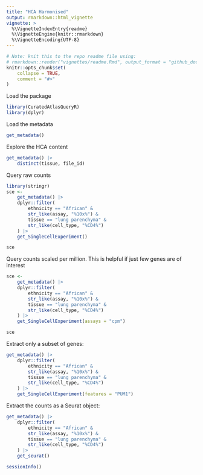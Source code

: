 ```yaml
---
title: "HCA Harmonised"
output: rmarkdown::html_vignette
vignette: >
  %\VignetteIndexEntry{readme}
  %\VignetteEngine{knitr::rmarkdown}
  %\VignetteEncoding{UTF-8}
---
```


```r
# Note: knit this to the repo readme file using:
# rmarkdown::render("vignettes/readme.Rmd", output_format = "github_document", output_dir = getwd())
knitr::opts_chunk$set(
    collapse = TRUE,
    comment = "#>"
)
```


Load the package

```r
library(CuratedAtlasQueryR)
library(dplyr)
```

Load the metadata

```r
get_metadata()
```

Explore the HCA content

```r
get_metadata() |>
    distinct(tissue, file_id) 
```

Query raw counts

```r
library(stringr)
sce <-
    get_metadata() |>
    dplyr::filter(
        ethnicity == "African" &
        str_like(assay, "%10x%") &
        tissue == "lung parenchyma" &
        str_like(cell_type, "%CD4%")
    ) |>
    get_SingleCellExperiment()

sce
```

Query counts scaled per million. This is helpful if just few genes are of interest

```r
sce <-
    get_metadata() |>
    dplyr::filter(
        ethnicity == "African" &
        str_like(assay, "%10x%") &
        tissue == "lung parenchyma" &
        str_like(cell_type, "%CD4%")
    ) |>
    get_SingleCellExperiment(assays = "cpm")

sce
```

Extract only a subset of genes:

```r
get_metadata() |>
    dplyr::filter(
        ethnicity == "African" &
        str_like(assay, "%10x%") &
        tissue == "lung parenchyma" &
        str_like(cell_type, "%CD4%")
    ) |>
    get_SingleCellExperiment(features = "PUM1")
```

Extract the counts as a Seurat object:

```r
get_metadata() |>
    dplyr::filter(
        ethnicity == "African" &
        str_like(assay, "%10x%") &
        tissue == "lung parenchyma" &
        str_like(cell_type, "%CD4%")
    ) |>
    get_seurat()
```

```r
sessionInfo()
```

